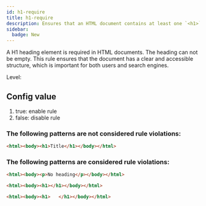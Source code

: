 ```yaml
---
id: h1-require
title: h1-require
description: Ensures that an HTML document contains at least one `<h1>` element for proper document structure and accessibility.
sidebar:
  badge: New
---
```



A H1 heading element is required in HTML documents. The heading can not be empty. This rule ensures that the document has a clear and accessible structure, which is important for both users and search engines.

Level: <Badge text="Warning" variant="caution" />

## Config value

1. true: enable rule
2. false: disable rule

### The following patterns are **not** considered rule violations:

```html
<html><body><h1>Title</h1></body></html>
```

### The following patterns are considered rule violations:

```html
<html><body><p>No heading</p></body></html>
```

```html
<html><body><h1></h1></body></html>
```

```html
<html><body><h1>   </h1></body></html>
```
